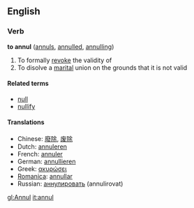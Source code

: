 ==English==
===Verb===
'''to annul''' ([[annuls]], [[annulled]], [[annulling]])
#To formally [[revoke]] the validity of
#To disolve a [[marital]] union on the grounds that it is not valid

====Related terms====
*[[null]]
*[[nullify]]

====Translations====
*Chinese: [[廢除]], [[废除]]
*Dutch: [[annuleren]]
*French: [[annuler]]
*German: [[annullieren]]
*Greek: [[ακυρώσει]]
*[[Romanica]]: [[annullar]]
*Russian: [[аннулировать]] (annulirovat)

[[gl:Annul]]
[[it:annul]]